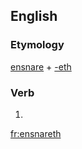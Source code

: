 ==English==

===Etymology===
[[ensnare]] + [[-eth]]

===Verb===
{{infl|en|verb form}}

# {{archaic third-person singular of|ensnare}}

[[fr:ensnareth]]